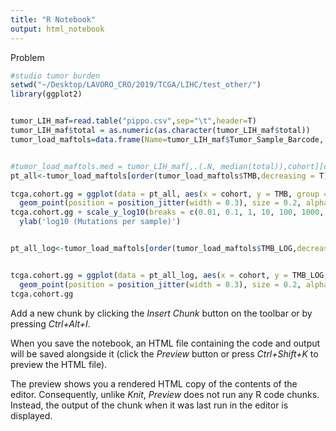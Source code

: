 ```yaml
---
title: "R Notebook"
output: html_notebook
---
```


Problem

```r
#studio tumor burden
setwd("~/Desktop/LAVORO_CRO/2019/TCGA/LIHC/test_other/")
library(ggplot2)


tumor_LIH_maf=read.table("pippo.csv",sep="\t",header=T)
tumor_LIH_maf$total = as.numeric(as.character(tumor_LIH_maf$total))
tumor_load_maftols=data.frame(Name=tumor_LIH_maf$Tumor_Sample_Barcode, TMB=tumor_LIH_maf$total/50,TMB_LOG=log10(tumor_LIH_maf$total/50),cohort=tumor_LIH_maf$cohort)


#tumor_load_maftols.med = tumor_LIH_maf[,.(.N, median(total)),cohort][order(V2, decreasing = TRUE)]
pt_all<-tumor_load_maftols[order(tumor_load_maftols$TMB,decreasing = T),]

tcga.cohort.gg = ggplot(data = pt_all, aes(x = cohort, y = TMB, group = Name))+
  geom_point(position = position_jitter(width = 0.3), size = 0.2, alpha = 0.8)+ theme(axis.text.x = element_text(angle = 45, vjust = 1, hjust=1, face = "bold"), legend.position = 'none', axis.text.y = element_text(face="bold", size = 10), axis.title.y = element_text(face="bold", size = 12))
tcga.cohort.gg + scale_y_log10(breaks = c(0.01, 0.1, 1, 10, 100, 1000, 10000))+
  ylab('log10 (Mutations per sample)')


pt_all_log<-tumor_load_maftols[order(tumor_load_maftols$TMB_LOG,decreasing = T),]


tcga.cohort.gg = ggplot(data = pt_all_log, aes(x = cohort, y = TMB_LOG, group = Name))+
  geom_point(position = position_jitter(width = 0.3), size = 0.2, alpha = 0.8)+ theme(axis.text.x = element_text(angle = 45, vjust = 1, hjust=1, face = "bold"), legend.position = 'none', axis.text.y = element_text(face="bold", size = 10), axis.title.y = element_text(face="bold", size = 12))
tcga.cohort.gg 

```

Add a new chunk by clicking the *Insert Chunk* button on the toolbar or by pressing *Ctrl+Alt+I*.

When you save the notebook, an HTML file containing the code and output will be saved alongside it (click the *Preview* button or press *Ctrl+Shift+K* to preview the HTML file).

The preview shows you a rendered HTML copy of the contents of the editor. Consequently, unlike *Knit*, *Preview* does not run any R code chunks. Instead, the output of the chunk when it was last run in the editor is displayed.
